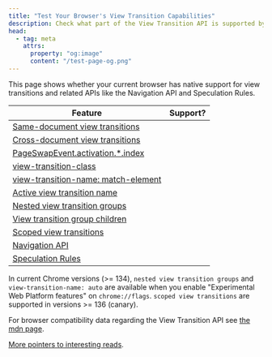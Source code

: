 ```yaml
---
title: "Test Your Browser's View Transition Capabilities"
description: Check what part of the View Transition API is supported by your browser
head:
  - tag: meta
    attrs:
      property: "og:image"
      content: "/test-page-og.png"
---
```



<TestPage />

This page shows whether your current browser <span id="browser"></span>has native support for view transitions and related APIs like the Navigation API and Speculation Rules.

| Feature                                                                                                                  | Support?           |
| ------------------------------------------------------------------------------------------------------------------------ | ------------------ |
| [Same-document view transitions](https://drafts.csswg.org/css-view-transitions-1)                                        | <span id="sdvt"/>  |
| [Cross-document view transitions](https://drafts.csswg.org/css-view-transitions-2)                                       | <span id="cdvt"/>  |
| [PageSwapEvent.activation.\*.index](https://drafts.csswg.org/css-view-transitions-2/#old-doc-event)                      | <span id="idx"/>   |
| [view-transition-class](https://drafts.csswg.org/css-view-transitions-2/#view-transition-class-prop)                     | <span id="vtc"/>   |
| [view-transition-name: match-element](https://drafts.csswg.org/css-view-transitions-2/#additions-to-vt-name)             | <span id="vtnme"/> |
| [Active view transition name](https://github.com/w3c/csswg-drafts/issues/12407)             | <span id="avt"/>   |
| [Nested view transition groups](https://drafts.csswg.org/css-view-transitions-2/#view-transition-group-prop)             | <span id="vtg"/>   |
| [View transition group children](https://drafts.csswg.org/css-view-transitions-2/#view-transition-group-children-pseudo) | <span id="vtgc"/>  |
| [Scoped view transitions](https://github.com/WICG/view-transitions/blob/main/scoped-transitions.md)                      | <span id="svt"/>   |
| [Navigation API](https://developer.mozilla.org/en-US/docs/Web/API/Navigation_API)                                        | <span id="nav"/>   |
| [Speculation Rules](https://developer.mozilla.org/en-US/docs/Web/API/Speculation_Rules_API)                              | <span id="spec"/>  |

<div class="test"></div>
<div class="test-match-element"></div>

In current Chrome versions (>= 134), `nested view transition groups` and `view-transition-name: auto` are available when you enable "Experimental Web Platform features" on `chrome://flags`. `scoped view transitions` are supported in versions >= 136 (canary).

For browser compatibility data regarding the View Transition API see [the mdn page](https://developer.mozilla.org/en-US/docs/Web/API/View_Transitions_API#browser_compatibility).

[More pointers to interesting reads](/basics/api/#references).

<style>{`
	#avt,
	#cdvt,
	#idx,
	#nav,
	#sdvt,
	#spec,
	#svt,
	#vtc,
	#vtg,
	#vtgc,
	#vtnme {
		&::before {
			content: 'Not supported';
		}
	}

	:root[avt] #avt,
	:root[cdvt] #cdvt,
	:root[idx] #idx,
	:root[nav] #nav,
	:root[sdvt] #sdvt,
	:root[spec] #spec,
	:root[svt] #svt,
	:root[vtc] #vtc,
	:root[vtg] #vtg,
	:root[vtgc] #vtgc,
	:root[vtnme] #vtnme
	 {
		&::before {
			content: 'Supported';
			background-color: lightgreen;
			color: black;
			display: inline-block;
			margin: auto;
			padding: 0.5ex 1ex;
			width: 100%;
		}
	}
`}</style>
